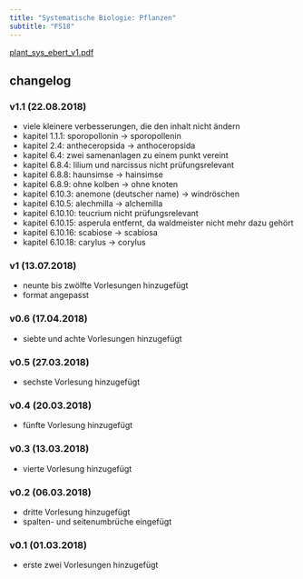 ```yaml
---
title: "Systematische Biologie: Pflanzen"
subtitle: "FS18"
---
```


[plant_sys_ebert_v1.pdf](/science/lecture_notes/files/plant_sys_ebert_v1.pdf){.external target="_blank"}

## changelog

### v1.1 (22.08.2018)

- viele kleinere verbesserungen, die den inhalt nicht ändern
- kapitel 1.1.1: sporopollonin -> sporopollenin
- kapitel 2.4: antheceropsida -> anthoceropsida
- kapitel 6.4: zwei samenanlagen zu einem punkt vereint
- kapitel 6.8.4: lilium und narcissus nicht prüfungsrelevant
- kapitel 6.8.8: haunsimse -> hainsimse
- kapitel 6.8.9: ohne kolben -> ohne knoten
- kapitel 6.10.3: anemone (deutscher name) -> windröschen
- kapitel 6.10.5: alechmilla -> alchemilla
- kapitel 6.10.10: teucrium nicht prüfungsrelevant
- kapitel 6.10.15: asperula entfernt, da waldmeister nicht mehr dazu gehört
- kapitel 6.10.16: scabiose -> scabiosa
- kapitel 6.10.18: carylus -> corylus

### v1 (13.07.2018)

- neunte bis zwölfte Vorlesungen hinzugefügt
- format angepasst

### v0.6 (17.04.2018)

- siebte und achte Vorlesungen hinzugefügt

### v0.5 (27.03.2018)

- sechste Vorlesung hinzugefügt

### v0.4 (20.03.2018)

- fünfte Vorlesung hinzugefügt

### v0.3 (13.03.2018)

- vierte Vorlesung hinzugefügt

### v0.2 (06.03.2018)

- dritte Vorlesung hinzugefügt
- spalten- und seitenumbrüche eingefügt

### v0.1 (01.03.2018)

- erste zwei Vorlesungen hinzugefügt
